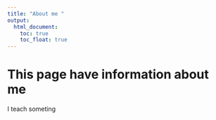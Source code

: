 ```yaml
---
title: "About me "
output: 
  html_document:
    toc: true
    toc_float: true
---
```


# This page have information about me 

I teach someting
